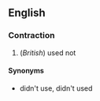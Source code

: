 ==English==
===Contraction===
#(''British'') used not

====Synonyms====
*didn't use, didn't used <!--"didn't use" is strictly correct, but the form "didn't used" is more common-->